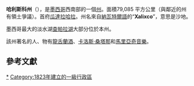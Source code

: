{{Infobox settlement
| name                    = 哈利斯科州
| official_name           = 哈利斯科自由及主權州
| native_name             = <small>Estado Libre y Soberano de Jalisco</small>
| native_name_lang        = es
| settlement_type         = [[墨西哥行政區劃|州]]
| image_flag              = Flag of Jalisco.svg
| flag_size               =
| flag_alt                =
| image_seal              = Coat of arms of Jalisco.svg
| seal_size               = 
| nickname                =
| motto                   = ''Jalisco es México''<br />（哈利斯科是墨西哥）
| image_skyline           =
| imagesize               =
| image_caption           =
| anthem                  =
| image_map               = Jalisco in Mexico (location map scheme).svg
| map_caption             = 哈利斯科在墨西哥的位置
| coordinates             = {{coord|20|34|N|103|41|W|region:MX-JAL_type:adm1st|display=inline,title}}
| coor_pinpoint           = 
| coordinates_footnotes   = 
| subdivision_type        = 國家
| subdivision_name        = {{MEX}}
| subdivision_type1       = 首府
| subdivision_name1       = [[瓜達拉哈拉_(墨西哥)|瓜達拉哈拉]]
| subdivision_type2       = [[墨西哥城市列表|最大城市]]
| subdivision_name2       = [[瓜達拉哈拉_(墨西哥)|瓜達拉哈拉]]
| subdivision_type3       = [[自治區_(墨西哥)|自治區]]
| subdivision_name3       = {{link-en|哈利斯科州自治區|Municipalities of Jalisco|125}}
| established_title       = {{link-en|主權州|Sovereign state|加入}}
| established_date        = 1823年12月23日<ref>{{cite news| title=Las Diputaciones Provinciales| url=http://biblio.juridicas.unam.mx/libros/6/2920/11.pdf| page=15| language=es| accessdate=2019-05-16| archive-date=2016-05-28| archive-url=https://web.archive.org/web/20160528111641/http://biblio.juridicas.unam.mx/libros/6/2920/11.pdf| dead-url=no}}</ref>
| established_title2      = {{link-en|墨西哥領土變化|Territorial evolution of Mexico|次序}}
| established_date2       = {{link-en|墨西哥領土變化|Territorial evolution of Mexico|第9位}}
| founder                 = 
| seat_type               = 
| seat                    = 
| government_footnotes    = 
| leader_title            = {{link-en|墨西哥各州州長列表|List of Mexican state governors|州長}}
| leader_name             = Enrique Alfaro Ramírez [[File:MC_Party_(Mexico).svg|link=Citizens' Movement (Mexico)]]
| leader_title1           = [[墨西哥參議院|參議員]]<ref>{{Cite web |title=Senadores por Jalisco LXI Legislatura |url=http://www.senado.gob.mx/index.php?ver=int&mn=4&sm=4&id=15 |publisher=Senado de la Republica |accessdate=March 24, 2010 |archive-date=2018-12-25 |archive-url=https://web.archive.org/web/20181225102800/http://www.senado.gob.mx/index.php?ver=int&mn=4&sm=4&id=15%20 |dead-url=no }}</ref>
| leader_name1            = Clemente Castañeda Hoeflich [[File:MC_Party_(Mexico).svg|link=Citizens' Movement (Mexico)]]<br />Veronica Delgadillo García [[File:MC_Party_(Mexico).svg|link=Citizens' Movement (Mexico)]]<br />María Antonia Cárdenas Mariscal [[File:PES_logo_(Mexico).svg|link=Social Encounter Party]]
|leader_title2            = [[墨西哥眾議院|眾議員]]<ref>{{Cite web |title=Listado de Diputados por Grupo Parlamentario del Estado de Jalisco |url=http://sitl.diputados.gob.mx/LXI_leg/listado_diputados_gpnp.php?tipot=Edo&edot=14 |publisher=Camara de Diputados |accessdate=March 24, 2010 |archive-date=2018-12-25 |archive-url=https://web.archive.org/web/20181225102802/http://sitl.diputados.gob.mx/LXI_leg/listado_diputados_gpnp.php?tipot=Edo&edot=14 |dead-url=yes }}</ref>
|leader_name2             = {{Collapsible list
 |title       = [[墨西哥眾議院|聯邦眾議員]]
 |frame_style = border:none; padding: 0;
 |title_style = <!-- (optional) -->
 |list_style  = text-align:left;display:none;
 |1           = • Cesáreo Padilla Navarro (PRI)
 |2           = • José Noel Pérez de Alba (PRI)
 |3           = • Cecilia González Gómez (PRI)
 |4           = • Salvador Arellano Guzmán (PRI)
 |5           = • Rafael González Reséndiz (PRI)
 |6           = • Abel Octavio Salgado Peña (PRI)
 |7           = • Sergio Armando Chávez Davalos (PRI)
 |8           = • Leobardo Alcala Padilla (PRI)
 |9           = • María Leticia Mendoza Curiel [[File:PRI_Party_(Mexico).svg|PRI]]
 |10          = • Omar Antonio Borboa Becerra [[File:PAN_Party_(Mexico).svg|PAN]]
 |11          = • Claudia Delgadillo González [[File:PRI_Party_(Mexico).svg|PRI]]
 |12          = • Celia Isabel Gauna Ruiz de León [[File:PRI_Party_(Mexico).svg|PRI]]
 |13          = • Marco Antonio Barba Mariscal [[File:PRI_Party_(Mexico).svg|PRI]]
 |14          = • Enrique Aubry de Castro [[File:PVE_Party_(Mexico).svg|PVEM]]
 |15          = • Ossiel Omar Navez López [[File:PRI_Party_(Mexico).svg|PRI]]
 |16          = • Luis Armando Cordova Díaz [[File:PRI_Party_(Mexico).svg|PRI]]
 |17          = • María Angélica Magaña Zepeda [[File:PRI_Party_(Mexico).svg|PRI]]
 |18          = • Ignacio Mestas Gallardo [[File:PRI_Party_(Mexico).svg|PRI]]
 |19          = • Salvador Barajas del Toro [[File:PRI_Party_(Mexico).svg|PRI]]
 }}

| unit_pref               = 公制
| area_footnotes          = <ref>{{Cite web |title=Resumen |url=http://cuentame.inegi.gob.mx/monografias/informacion/jal/default.aspx?tema=me&e=14 |publisher=Cuentame INEGI |accessdate=February 12, 2013 |deadurl=yes |archiveurl=https://web.archive.org/web/20130316043632/http://cuentame.inegi.gob.mx/monografias/informacion/jal/default.aspx?tema=me&e=14 |archivedate=2013-03-16 |df= }}</ref>
| area_total_km2          = 78588
| area_land_km2           = 
| area_water_km2          = 
| area_water_percent      =
| area_note               = [[墨西哥各州面積列表|第7位]]
| elevation_m             =
| elevation_max_footnotes = <ref>{{Cite web |title=Relieve |url=http://cuentame.inegi.gob.mx/monografias/informacion/jal/territorio/relieve.aspx?tema=me&e=14 |publisher=Cuentame INEGI |accessdate=March 24, 2011 |deadurl=yes |archiveurl=https://web.archive.org/web/20110301103038/http://cuentame.inegi.gob.mx/monografias/informacion/jal/territorio/relieve.aspx?tema=me&e=14 |archivedate=2011-03-01 |df= }}</ref>
| elevation_max_m         = 4339
| elevation_max_ft        = 14,236
| elevation_min_m         = 
| elevation_min_ft        =
| population_footnotes    = <ref>{{cite web|title=Encuesta Intercensal 2015|url=http://www.inegi.org.mx/est/contenidos/proyectos/encuestas/hogares/especiales/ei2015/doc/eic_2015_presentacion.pdf|accessdate=December 8, 2015|archive-date=2018-12-24|archive-url=https://web.archive.org/web/20181224183903/https://www.inegi.org.mx/est/contenidos/proyectos/encuestas/hogares/especiales/ei2015/doc/eic_2015_presentacion.pdf|dead-url=no}}</ref>
| population_total        = 8,256,100
| population_as_of        = 2018
| population_rank         = {{link-en|墨西哥各州人口密度列表|List of Mexican states by population density|第4位}}
| population_density_km2  = auto
| population_density_rank = [[墨西哥各州人口列表|第11位]]
| population_demonym      = Jalisciense
| population_note         = 
| timezone1               = [[北美中部時區|CST]] 
| utc_offset1             = −6
| timezone1_DST           = [[北美中部時區|CDT]]
| utc_offset1_DST         = −5
| postal_code_type        = {{link-en|墨西哥郵政編號|Postal codes in Mexico|郵政編號}}
| postal_code             = 44-49
| area_code_type          = [[電話區號|電話區號]]
| area_code               = {{Collapsible list
  |title       = 電話區號 {{link-en|墨西哥電話區號 (0-99)|Area codes in Mexico by code (0-99)|1}}、{{link-en|墨西哥電話區號 (300-399)|Area codes in Mexico by code (300-399)|2}}及{{link-en|墨西哥電話區號 (400-499)|Area codes in Mexico by code (400-499)|3}}
  |frame_style = border:none; padding: 0;
  |title_style = <!-- (optional) -->
  |list_style  = text-align:left;display:none;
  |1   = • 33
  |2   = • 312
  |3   = • 315
  |4   = • 316
  |5   = • 317
  |6   = • 321
  |7   = • 322
  |8   = • 326
  |9   = • 341
  |10  = • 342
  |11  = • 343
  |12  = • 344
  |13  = • 345
  |14  = • 346
  |15  = • 347
  |16  = • 348
  |17  = • 349
  |18  = • 354
  |19  = • 357
  |20  = • 358
  |21  = • 371
  |22  = • 372
  |23  = • 373
  |24  = • 374
  |25  = • 375
  |26  = • 376
  |27  = • 377
  |28  = • 378
  |29  = • 382
  |30  = • 384
  |31  = • 385 
  |32  = • 386
  |33  = • 387
  |34  = • 388
  |35  = • 391
  |36  = • 392
  |37  = • 393
  |38  = • 395
  |39  = • 424
  |40  = • 431
  |41  = • 437
  |42  = • 457
  |43  = • 474
  |44  = • 475
  |45  = • 495
  |46  = • 496
  |47  = • 499
  }}
| iso_code                = MX-JAL
| blank_name_sec1         = [[人類發展指數|HDI]]
| blank_info_sec1         = {{increase}} 0.788 <span style="color:#090;">高</span> <small>[[墨西哥各州人類發展指數列表|第12位]]</small>
| blank1_name_sec2         = [[GDP|GDP]] <small>（名義）</small>
| blank1_info_sec2         = 1205.89億美元
| blank2_name_sec2         = [[人均GDP|人均GDP]] <small>（名義）</small>
| blank2_info_sec2         = 15,371.79美元
| blank3_name_sec2         = [[GDP|GDP]] <small>（[[購買力平價|PPP]]）</small>
| blank3_info_sec2         = 2614.03億美元
| blank4_name_sec2         = [[人均GDP|人均GDP]]<small>（[[購買力平價|PPP]]）</small>
| blank4_info_sec2         = 33,321.70美元
| website                 = {{Official URL}}
| footnotes               = 
{{note|engoffbox}}a. The state's GDP was 566,809,524 million [[Mexican_peso|pesos]] in 2008,<ref>{{cite web |title=Jalisco. |url=http://www.inegi.org.mx/sistemas/mexicocifras/default.aspx?ent=14 |year=2010 |accessdate=March 24, 2011 |deadurl=yes |archiveurl=https://web.archive.org/web/20110420202115/http://www.inegi.org.mx/sistemas/mexicocifras/default.aspx?ent=14 |archivedate=2011-04-20 }}</ref> amount corresponding to 44,281,994.06 million [[dollar_coin_(United_States)|dollars]], being a dollar worth 12.80 pesos (value of June 3, 2010).<ref>{{Cite web |title=Reporte: Jueves 3 de Junio del 2010. Cierre del peso mexicano |url=http://www.pesomexicano.com.mx/archivo/2010/junio/03/reporte-jueves-3-de-junio-del-2010--cierre-del-peso-mexicano.htm#leermas |publisher=www.pesomexicano.com.mx |accessdate=August 10, 2010 |archive-url=https://web.archive.org/web/20100608173515/http://www.pesomexicano.com.mx/archivo/2010/junio/03/reporte-jueves-3-de-junio-del-2010--cierre-del-peso-mexicano.htm#leermas |archive-date=2010-06-08 |dead-url=yes }}</ref><br/>
b. The state's flag was officially adopted in 2007<ref>{{cite web |url=http://www.congresojal.gob.mx/Servicios/BibVirtual/busquedasleyes/archivos/Ley%20sobre%20el%20Escudo,%20Bandera%20e%20Himno%20del%20Estado%20de%20Jalisco.doc |title=Ley sobre el Escudo, Bandera e Himno del Estado de Jalisco |date=2007-02-22 |pages=Page 2 |language=es |format=Word Document |accessdate=2008-12-08 |deadurl=yes |archiveurl=https://web.archive.org/web/20081219151241/http://www.congresojal.gob.mx/Servicios/BibVirtual/busquedasleyes/archivos/Ley%20sobre%20el%20Escudo,%20Bandera%20e%20Himno%20del%20Estado%20de%20Jalisco.doc |archivedate=2008-12-19 }}</ref>
}}

'''哈利斯科州'''（{{lang-es|'''Jalisco'''}}），是[[墨西哥|墨西哥]]西南部的一個[[墨西哥行政區劃|州]]。面積79,085 平方公里（與鄰近的州有領土爭議）。首府[[瓜達拉哈拉_(墨西哥)|瓜達拉哈拉]]。州名來自[[納瓦特爾語|納瓦特爾語]]的“'''Xalixco'''”，意思是沙地。

墨西哥最大的淡水湖[[查帕拉湖|查帕拉湖]]大部分位於本州。

該州著名的人、物有[[龍舌蘭酒|龍舌蘭酒]]、[[卡洛斯·桑塔那|卡洛斯·桑塔那]]和[[馬里亞奇音樂|馬里亞奇音樂]]。

==參考文獻==
{{reflist}}

{{commons}}
{{Mexico|nocat}}
[[Category:哈利斯科州|*]]
[[Category:1823年建立的一級行政區|Category:1823年建立的一級行政區]]